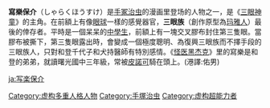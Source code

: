{{expand|time=2015-07-22T08:24:34+00:00}}
{{unreferenced|time=2015-07-22T08:24:34+00:00}}
'''寫樂保介'''（しゃらくほうすけ）是[[手冢治虫|手冢治虫]]的漫画里登场的人物之一，是《[[三眼神童|三眼神童]]》的主角。在前額上有像[[眼球|眼球]]一樣的感覺器官，'''三眼族'''（創作原型為[[玛雅人|玛雅人]]）最後的倖存者。平時是一個呆呆的[[中學生|中學生]]，前額上有一塊交叉膠布封住第三隻眼。當膠布被撕下，第三隻眼露出時，會變成一個極度聰明、為復興三眼族而不擇手段的三眼族人，只對和登千代子和犬持醫師有特別感情。《[[怪医黑杰克|怪医黑杰克]]》里的寫樂是和登的弟弟，就讀曙光國中三年級，常被[[皮諾可|皮諾可]]騎在頭上。(港譯:佑男)

{{DEFAULTSORT:Sharaku Hosuke}}
[[Category:虚构多重人格人物|Category:虚构多重人格人物]]
[[Category:手塚治虫|Category:手塚治虫]]
[[Category:虚构超能力者|Category:虚构超能力者]]
[[ja:写楽保介|ja:写楽保介]]